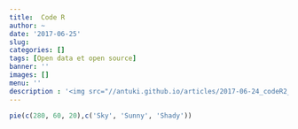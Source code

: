 ```yaml
---
title:  Code R
author: ~
date: '2017-06-25'
slug: 
categories: []
tags: [Open data et open source]
banner: ''
images: []
menu: ''
description : '<img src="//antuki.github.io/articles/2017-06-24_codeR2_files/figure-html/unnamed-chunk-1-1.png" width="672" />'
---
```


```r
pie(c(280, 60, 20),c('Sky', 'Sunny', 'Shady'))
```